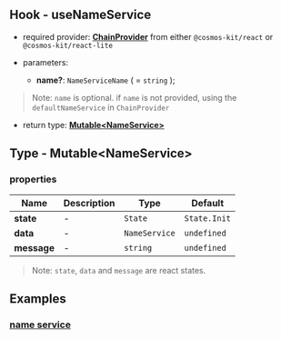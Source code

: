 ## Hook - useNameService

- required provider: [**ChainProvider**](../provider/chain-provider) from either `@cosmos-kit/react` or `@cosmos-kit/react-lite`

- parameters:
    - **name?**: `NameServiceName` ( = `string` );

> Note: `name` is optional. if `name` is not provided, using the `defaultNameService` in `ChainProvider`

- return type: [**Mutable\<NameService>**](#type---mutablenameservice)

## Type - Mutable\<NameService>

### properties

| Name      | Description | Type | Default |
| ----------- | ----------- | -- | -- |
| **state**      |    -    | `State` | `State.Init` |
| **data**   | - | `NameService` | `undefined` |
| **message**   |  -  | `string` | `undefined` |

> Note: `state`, `data` and `message` are react states.

## Examples

### [name service](https://github.com/hyperweb-io/cosmos-kit/blob/main/packages/example/pages/ns2.tsx)